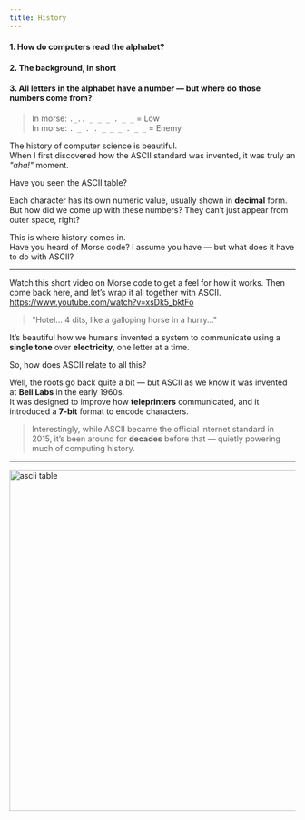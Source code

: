 ```yaml
---
title: History
---
```


#### 1. How do computers read the alphabet?

#### 2. The background, in short

#### 3. All letters in the alphabet have a number — but where do those numbers come from?

> In morse: `._.. _ _ _ . _ _` = Low  
> In morse: `. _ . . _ _ _ . _ _` = Enemy

The history of computer science is beautiful.  
When I first discovered how the ASCII standard was invented, it was truly an _"aha!"_ moment.

Have you seen the ASCII table?

Each character has its own numeric value, usually shown in **decimal** form.  
But how did we come up with these numbers? They can’t just appear from outer space, right?

This is where history comes in.  
Have you heard of Morse code? I assume you have — but what does it have to do with ASCII?

---

Watch this short video on Morse code to get a feel for how it works. Then come back here, and let’s wrap it all together with ASCII.
https://www.youtube.com/watch?v=xsDk5_bktFo

> "Hotel... 4 dits, like a galloping horse in a hurry..."

It’s beautiful how we humans invented a system to communicate using a **single tone** over **electricity**, one letter at a time.

So, how does ASCII relate to all this?

Well, the roots go back quite a bit — but ASCII as we know it was invented at **Bell Labs** in the early 1960s.  
It was designed to improve how **teleprinters** communicated, and it introduced a **7-bit** format to encode characters.

> Interestingly, while ASCII became the official internet standard in 2015, it’s been around for **decades** before that — quietly powering much of computing history.

---

<div className="bg-white dark:bg-zinc-300 p-4 rounded-xl">
	<img
		alt="ascii table"
		src="https://upload.wikimedia.org/wikipedia/commons/thumb/4/4f/ASCII_Code_Chart.svg/590px-ASCII_Code_Chart.svg.png"
		width="700"
		height="600"
	/>
</div>

